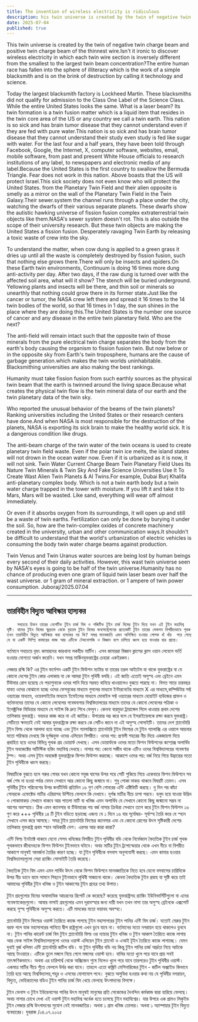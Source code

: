 ```yaml
---
title: The invention of wireless electricity is ridiculous
description: his twin universe is created by the twin of negative twin charge beam and positive twin charge beam of the thinnest wire.Isn't it ironic to discover wireless electricity in which each twin wire section is inversely different from the smallest to the largest twin beam concentration?
date: 2025-07-04
published: true
---
```


This twin universe is created by the twin of negative twin charge beam and positive twin charge beam of the thinnest wire.Isn't it ironic to discover wireless electricity in which each twin wire section is inversely different from the smallest to the largest twin beam concentration?The entire human race has fallen into the sphere of illiteracy which is the work of a simple blacksmith and is on the brink of destruction by calling it technology and science.

Today the largest blacksmith factory is Lockheed Martin. These blacksmiths did not qualify for admission to the Class One Label of the Science Class. While the entire United States looks the same.
What is a laser beam? Its twin formation is a twin fusion matter which is a liquid item that resides in the twin core area of ​​the US or any country we call a twin earth.
This nation is so sick and has brain tumor disease that they cannot understand even if they are fed with pure water.This nation is so sick and has brain tumor disease that they cannot understand their study  even study is fed like sugar  with water.
For the last four and a half years, they have been told through Facebook, Google, the Internet, X, computer software, websites, email, mobile software, from  past and present White House officials to research institutions of any label, to newspapers and electronic media of any label.Because the United States is the first country to swallow the Bermuda Triangle. Fear does not work in this nation.
Above boasts that the US will protect Israel.This sick society does not even know who will protect the United States.
from the Planetary Twin Field and their alien opposite is smelly as a mirror on the wall of the Planetary Twin Field in the Twin Galaxy.Their sewer.system the channel runs through a place under the city, watching the dwarfs of their various separate planets. These dwarfs show the autistic hawking universe of fission fusion complex extraterrestrial twin objects like them.NASA's sewer system doesn't rot. This is also outside the scope of their university research. But these twin objects are making the United States a fission fusion. Desperately ravaging Twin Earth by releasing a toxic waste of crew into the sky.

To understand the matter, when cow dung is applied to a green grass it dries up until all the waste is completely destroyed by fission fusion, such that nothing else grows there.There will only be insects and spiders.On these Earth twin environments, Continuum is doing 16 times more dung anti-activity per day.
After two days, if the raw dung is turned over with the affected soil area, what will it show? The stench will be buried underground. Yellowing plants and insects will be there, and thin soil or minerals so unearthly that nothing could grow there in its former state.Just like the cancer or tumor, the NASA crew left there and spread it 16 times to the 14 twin bodies of the world, so that 16 times in 1 day, the sun shines in the place where they are doing this.The United States is the number one source of cancer and any disease in the entire twin planetary field. Who are the next?

The anti-field will remain intact such that the opposite twin of those minerals from the pure electrical twin charge separates the body from the earth's body causing the organism to fission fusion twin. But now below or in the opposite sky from Earth's twin troposphere, humans are the cause of garbage generation.which makes the twin worlds uninhabitable. Blacksmithing universities are also making the best rankings.

Humanity must take fission fusion from such earthly sources as the physical twin beam that the earth is twinned around the living space.Because what creates the physical twin flow is the twin mineral data of our earth and the twin planetary data of the twin sky.

Who reported the unusual behavior of the beams of the twin planets? Ranking universities including the United States or their research centers have done.And when NASA is most responsible for the destruction of the planets, NASA is exporting its sick brain to make the healthy world sick. It is a dangerous condition like drugs.

The anti-beam charge of the twin water of the twin oceans is used to create planetary twin field waste. Even if the polar twin ice melts, the island states will not drown in the ocean water now. Even if it is urbanized as it is now, it will not sink.
Twin Water Current Charge Beam Twin Planetary Field Uses Its Nature Twin Minerals & Twin Sky And Fake Science Universities Use It To Create Wast Alien Twin Planets & AI Twins.For example, Dubai Burj Khalifa anti-planetary complex body. Which is not a twin earth body but a twin water charge trapped in the tower with moisture. If you lift it and take it to Mars, Mars will be wasted. Like sand, everything will wear off almost immediately.

Or even if it absorbs oxygen from its surroundings, it will open up and still be a waste of twin earths. Fertilization can only be done by burying it under the soil. So, how are the twin-complex oxides of concrete machinery created in the university, urban and other communication ways.It shouldn't be difficult to understand that the world's urbanization of electric vehicles is consuming the body twin water charge beams against production.

Twin Venus and Twin Uranus water sources are being lost by human beings every second of their daily activities. However, this wast twin universe seen by NASA's eyes is going to be half of the twin universe.Humanity has no chance of producing even one gram of liquid twin laser beam over half the wast universe. or 1 gram of mineral extraction. or 1 ampere of twin power consumption.
Juboraj/2025.07.04

---

## তারবিহীন বিদ‍্যুত আবিস্কার হাস‍্যকর 

        সবচেয়ে চিকন তারের নেগেটিভ টুইন চার্জ বিম ও পজিটিভ টুইন চার্জ বিমের টুইন দিয়ে যখন এই টুইন মহাবিশ্ব সৃষ্টি। যাদের টুইন বিমের ক্ষুদ্রতম থেকে বৃহত্তম টুইন বিমের কনসেন্ট্রেশনের প্রত‍্যেকটি টুইন তারের সেকশন বিপরীতভাবে পৃথক তখন তারবিহীন বিদ‍্যুত আবিস্কার করা হাস‍্যকর নয় কি? সমগ্র মানবজাতি এমন অশিক্ষিত হওয়ার গোলক ধাঁ ধাঁয়  পরে গেছে যে যা একটি সিম্প্লি কামারের কাজ আর এটিকে টেকনোলজি ও বিজ্ঞান বলে চালিয়ে ধ্বংস হয়ে যাওয়ার দ্বার প্রান্তে।

বর্তমানে সবচেয়ে বৃহৎ কামারদের কারখানা লকহীড মার্টিন। এসব কামাররা বিজ্ঞান ক্লাসের ক্লাস ওয়ান লেবেলে ভর্তি হওয়ার যোগ‍্যতা অর্জন করেনি। যখন সমগ্র মার্কিনযুক্তরাষ্ট্রের চেহারা একইরকম।

লেজার রশ্মি কি? এর টুইন ফর্মেশন একটি টুইন  ফিউশন ম‍‍্যাটার যা তারের তরল আইটেম যা থাকে যুক্তরাষ্ট্রের বা যে কোনো দেশের টুইন কোর  এলাকায় যা কে আমরা টুইন পৃথিবী বলছি।  এই জাতি এতোই অসুস্হ এবং ব্রেইনে এমন টিউমার রোগ হয়েছে যে  পড়াশুনাকে ওদের পানি দিয়ে সরবত বানিয়ে খাওয়ালেও বুঝতে পারছে না। বিগত সাড়ে চারবছর যাবত ওদের বোঝানো হচ্ছে ওদের ফেসবুকের মাধ‍্যমে গুগলের মাধ‍্যমে ইন্টারনেটের মাধ‍্যমে X এর মাধ‍্যমে,কম্পিউটার সফ্ট ওয়‍্যারের মাধ‍্যমে, ওয়েবসাইটের মাধ‍্যমে ইমেইলের মাধ‍্যমে মোবাইল সফ্ট ওয়‍্যারের মাধ‍্যমে হোয়াইট হাউজের প্রাক্তন ও বর্তমানদের তাদের যে কোনো লেবেলের গবেষনাগার বিশ্ববিদ্যালয়ের মাধ‍্যমে তাদের যে কোনো লেবেলের পত্রিকা ও ইলেক্ট্রনিক মিডিয়ার মাধ‍্যমে   যে সাইন্স কি দ্রুত শিখে ফেলুন। কেননা বারমুডা ট্রায়াঙ্গেল গিলে খাওয়ার প্রথম দেশের তালিকায়  যুক্তরাষ্ট্র। ভয়ডর কাজ করে না এই জাতির।
উপরোন্ত দম্ভ করে বলে যে ইসরাইয়েলকে রক্ষা করবে যুক্তরাষ্ট্র। সেটিতো ক্ষমতাই নেই আবার যুক্তরাষ্ট্রকে রক্ষা করবে কে সেটিও জানে না এই অসুস্হ সোসাইটি।  তাদের দেশ প্ল‍্যানেটারি টুইন ফিল্ড থেকে আলাদা হয়ে যাচ্ছে এবং টুইন  গ‍্যালাক্সিতে প্ল‍্যানেটারি টুইন ফিল্ডের যে টুইন গ‍্যালাক্সি এর ওয়ালে আয়নার মতো পরিস্কার দেখছে কি দূর্গন্ধযুক্ত ওদের এলিয়েন বিপরীত।  ওদের পয়: প্রণালী শহরের নীচ দিয়ে একজায়গা দিয়ে প্রবাহিত হয়ে ওদের বিভিন্ন পৃথক গ্রহ ডোয়ার্ফ দেখছে। এসব ডোয়ার্ফকে ওদের মতো ফিশন ফিউশনের কম্প্লেক্স অপার্থিব টুইন অবজেক্টের অটিস্টিক হকিং  মহাবিশ্ব দেখছে। নাসার পয়: কেনো সজীব থাকে এটিও ওদের বিশ্ববিদ্যালয়ের গবেষণার টুল্স। অথচ এসব টুইন অবজেক্ট যুক্তরাষ্ট্রকে ফিশন ফিউশন করাচ্ছে। আকাশে ওদের পয়: বর্জ নিয়ে গিয়ে উদ্ভ্রান্তের মতো টুইন পৃথিবীকে ধ্বংস করছে।

বিষয়টিকে বুঝতে হলে গরুর গোবর  যখন কোনো সবুজ ঘাসের উপর পরে সেটি শুকিয়ে গিয়ে একেবারে ফিশন ফিউশনে সব বর্জ শেষ না হওয়া পর্যন্ত যেমন সেখানে আর কোনো কিছু  জন্মাবে না। শুধু পোকা মাকড় থাকবে বিষয়টি তেমন। এসব পৃথিবীর টুইন পরিবেশের উপর কনটিনিউ প্রতিদিন ১৬ গুণ বেশি গোবরের এন্টি এক্টিভিটি করছে। দু দিন পর কাঁচা গোবরকে এফেক্টেড মাটির এরিয়াসহ উল্টিয়ে ফেললে কি দেখাবে। দূর্গন্ধ মাটির নীচে চাপা পরবে। হলুদ হয়ে যাওয়া উদ্ভিদ ও পোকামাকড় সেখানে থাকবে আর পাতলা মাটি বা খনিজ এমন অপার্থিব যে সেখানে কোনো  কিছু জন্মানো সম্ভব না আগের অবস্হায়। ঠিক এমন ক‍্যানসার বা টিউমারের পয় বর্জ নাসার ক্রিউরা সেখানে  ত‍্যাগ করে টুইন ফিশন ফিউশন ১৬ গুণ করে +++ পৃথিবীর ১৪ টি টুইন বডিতে ছড়াচ্ছে এজন‍্য যে ১ দিনে ১৬ বার সূর্যোদ্বয়- সূর্যাস্হ তৈরি করে যে স্হান সেখানে এসব করে আসছে। সমগ্র টুইন প্ল‍্যানেটারি ফিল্ডের ক‍্যানসার এবং যে কোনো রোগের উৎস সৃষ্টিকারী দেশের তালিকায়  যুক্তরাষ্ট্র প্রথম স্হান অধিকারী দেশ। এরপর আর কারা কারা?

এন্টি ফিল্ড ইনট‍্যাক্ট থাকবে যেনো সেসব খনিজের বিপরীত টুইন পৃথিবীর বডি থেকে নির্ভেজাল বৈদ‍্যতিক টুইন চার্জ পৃথক পৃথকভাবে জীবদেহকে ফিশন ফিউশন টুইনভাবে ঘটাবে। অথচ মাটির টুইন ট্রপোস্ফেয়ার থেকে এখন নীচে বা বিপরীত আকাশে মানুষই আবর্জনা তৈরির কারণ হচ্ছে। যা টুইন পৃথিবীকে বসবাস অনুপযোগী করছে। এমন কামার হওয়ার ‍বিশ্ববিদ‍্যালয়গুলো সেরা র‍্যাঙ্কিং সোসাইটি তৈরি করেছে।

বৈদ‍্যতিক টুইন বিম এমন এমন পার্থিব উৎস থেকে ফিশন ফিউশনে মানবজাতিকে নিতে হবে যেনো বসবাসের চারিদিকে উপর নীচ ডানে বামে সামনে পিছনে টুইনভাবে পৃথিবী সাজানো থাকে।
কেননা বৈদ‍্যতিক টুইন প্রবাহ যা সৃষ্টি করে তাই আমাদের পৃথিবীর টুইন খনিজ ও টুইন আকাশের টুইন গ্রহের তথ‍্য উপাত্ত।

টুইন গ্রহগুলোর বিমের অস্বাভাবিক আচরনের রিপোর্ট কে করেছে? করেছে যুক্তরাষ্ট্রসহ র‍্যাঙ্কিং ইউনিভার্সিটিগুলো বা এদের গবেষণাকেন্দ্রগুলো। আবার নাসাই গ্রহগুলোর এমন দূরাবস্হার জন‍্য দায়ী যখন তখন নাসা তার অসুস্হ ব্রেইনকে এক্সপোর্ট করছে সুস্হ পৃথিবীকে অসুস্হ করতে। এটি মাদকের মতো ভয়াবহ অবস্হা। 

প্ল‍্যানেটারি টুইন ফিল্ডের ওয়াস্ট তৈরিতে কাজে লাগছে টুইন মহাসাগরের টুইন পানির এন্টি বিম চার্জ। যতোই মেরুর টুইন বরফ গলে যাক মহাসাগরের পানিতে দ্বীপ রাষ্ট্রগুলো এখন ডুবে যাবে না। বর্তমানের মতো নগরায়ন হয়ে থাকলেও ডুববে না।  টুইন পানির কারেন্ট চার্জ বিম টুইন প্ল‍্যানেটারি ফিল্ড ওর ন‍্যাচার টুইন খনিজ ও টুইন আকাশ তৈরিতে কাজে লাগায় আর ফেক সাইন্স বিশ্ববিদ্যালয়গুলো ওদের ওয়াস্ট এলিয়েন টুইন প্ল‍্যানেট ও এআই টূইন তৈরিতে কাজে লাগাচ্ছে। যেমন দুবাই বুর্জ খলিফা এন্টি প্ল‍্যানেটারি জটিল বডি। যা টুইন  পৃথিবীর বডি নয় কিন্তু টুইন পানির চার্জ আর্দ্রতা নিয়ে আটকে আছে টাওয়ারে। এটিকে তুলে মঙ্গলে নিয়ে গেলে  মঙ্গলের ওয়াস্ট হবে। বালির   মতো খুলে পরে যাবে প্রায় সবই তাৎক্ষণিকভাবে।
অথবা এর চারিপার্শ্ব থেকে অক্সিজেন শুষে নিলেও খুলে পরে যাবে তারপরেও টুইন পৃথিবীর ওয়াস্ট। একমাত্র মাটির নীচে পুঁতে ফেললে উর্বর করা যাবে। তাহলে এতো কঙ্ক্রিট মেশিনারিজের টুইন - জটিল অক্সাইড কিভাবে তৈরি হয়ে আছে বিশ্ববিদ্যালয়,শহুর ও এসবের যোগাযোগ পথে।
বুঝতে অসুবিধা হওয়ার কথা নয় যে পৃথিবীর নগরায়ন, বিদ‍্যুত, ভেহিক‍্যালের বডিও টুইন পানির চার্জ বিম খেয়ে ফেলছে  উৎপাদনের বিপক্ষে।

টুইন ভেনাস ও টুইন ইউরেনাসের পানির উৎস মানুষই মানুষের প্রতি সেকেন্ডের দৈনন্দিন কর্মকান্ড দ্বারা হারিয়ে ফেলছে। অথচ নাসার চোখে দেখা এই ওয়াস্ট টুইন মহাবিশ্ব অর্ধেক হতে চলেছে টুইন মহাবিশ্বের। যার উপরে এক গ্রামও লিকুইড টুইন লেজার রশ্মি উৎপাদনের সুযোগ নেই মানবজাতির। অথবা ১ গ্রাম খনিজ তোলার। অথবা ১ অ‍্যাম্পায়ার টুইন বিদ‍্যুত ব‍্যবহারের।
যুবরাজ /০৪.০৭.২০২৫

